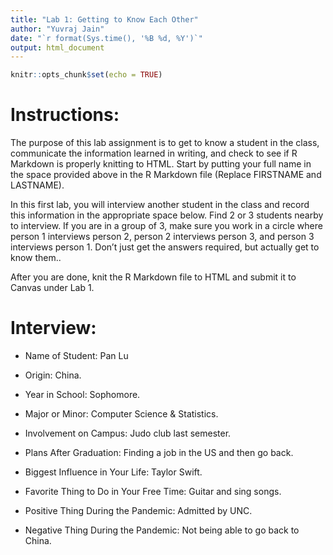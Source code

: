 ```yaml
---
title: "Lab 1: Getting to Know Each Other"
author: "Yuvraj Jain"
date: "`r format(Sys.time(), '%B %d, %Y')`"
output: html_document
---
```


```r
knitr::opts_chunk$set(echo = TRUE)
```

# Instructions:

The purpose of this lab assignment is to get to know a student in the class, communicate the information learned in writing, and check to see if R Markdown is properly knitting to HTML. Start by putting your full name in the space provided above in the R Markdown file (Replace FIRSTNAME and LASTNAME).

In this first lab, you will interview another student in the class and record this information in the appropriate space below. Find 2 or 3 students nearby to interview. If you are in a group of 3, make sure you work in a circle where person 1 interviews person 2, person 2 interviews person 3, and person 3 interviews person 1. Don't just get the answers required, but actually get to know them..

After you are done, knit the R Markdown file to HTML and submit it to Canvas under Lab 1.

# Interview:

- Name of Student: Pan Lu 

- Origin: China. 

- Year in School: Sophomore.

- Major or Minor: Computer Science & Statistics. 

- Involvement on Campus: Judo club last semester. 

- Plans After Graduation: Finding a job in the US and then go back. 

- Biggest Influence in Your Life: Taylor Swift. 

- Favorite Thing to Do in Your Free Time: Guitar and sing songs.

- Positive Thing During the Pandemic: Admitted by UNC. 

- Negative Thing During the Pandemic: Not being able to go back to China. 

